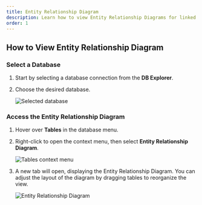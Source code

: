 ```yaml
---
title: Entity Relationship Diagram
description: Learn how to view Entity Relationship Diagrams for linked tables.
order: 1
---
```


## How to View Entity Relationship Diagram

### Select a Database

1. Start by selecting a database connection from the **DB Explorer**.
2. Choose the desired database.

   ![Selected database](./selected-database.png)

### Access the Entity Relationship Diagram

1. Hover over **Tables** in the database menu.
2. Right-click to open the context menu, then select **Entity Relationship Diagram**.

   ![Tables context menu](./tables-context-menu.png)

3. A new tab will open, displaying the Entity Relationship Diagram. You can adjust the layout of the diagram by dragging tables to reorganize the view.

   ![Entity Relationship Diagram](./entity-relationship-diagram.png)

